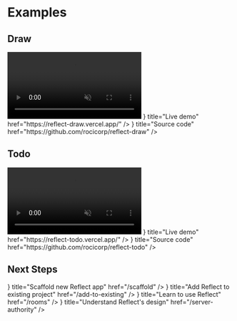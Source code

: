 
# Examples

## Draw

<Link href="https://reflect-draw.vercel.app/">
  <video autoPlay loop muted playsInline>
    <source src="/videos/replidraw-example.mp4" type="video/mp4" />
    Your browser does not support the video tag.
  </video>
</Link>

<Cards>
  <Card
    icon={<Tutorial />}
    title="Live demo"
    href="https://reflect-draw.vercel.app/"
  />
  <Card
    icon={<HowTo />}
    title="Source code"
    href="https://github.com/rocicorp/reflect-draw"
  />
</Cards>

## Todo

<Link href="https://reflect-todo.vercel.app/">
  <video autoPlay loop muted playsInline>
    <source src="/videos/todo-example.mp4" type="video/mp4" />
    Your browser does not support the video tag.
  </video>
</Link>

<Cards>
  <Card
    icon={<Tutorial />}
    title="Live demo"
    href="https://reflect-todo.vercel.app/"
  />
  <Card
    icon={<HowTo />}
    title="Source code"
    href="https://github.com/rocicorp/reflect-todo"
  />
</Cards>

## Next Steps

<Cards>
  <Card
    icon={<QuickStarts />}
    title="Scaffold new Reflect app"
    href="/scaffold"
  />
  <Card
    icon={<Tutorial />}
    title="Add Reflect to existing project"
    href="/add-to-existing"
  />
  <Card icon={<HowTo />} title="Learn to use Reflect" href="/rooms" />
  <Card
    icon={<HowTo />}
    title="Understand Reflect's design"
    href="/server-authority"
  />
</Cards>
